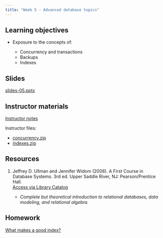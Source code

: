 ```yaml
---
title: "Week 5 - Advanced database topics"
---
```


## Learning objectives

-   Exposure to the concepts of:

    -   Concurrency and transactions
    -   Backups
    -   Indexes

## Slides

[slides-05.pptx](slides-05.pptx)

## Instructor materials

[Instructor notes](instructor-notes-05.qmd)

Instructor files:

-   [concurrency.zip](concurrency.zip)
-   [indexes.zip](indexes.zip)

## Resources

1.  Jeffrey D. Ullman and Jennifer Widom (2008). A First Course in Database Systems. 3rd ed. Upper Saddle River, NJ: Pearson/Prentice Hall.\
    [Access via Library Catalog](https://search.library.ucsb.edu/permalink/01UCSB_INST/1aqck9j/alma990032103790203776)

    -   *Complete but theoretical introduction to relational databases, data modeling, and relational algebra.*

## Homework

[What makes a good index?](hw-05.qmd)
